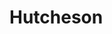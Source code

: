 
# Hutcheson
<ProjectDetails
  floatRight
  region="Reach"
  house="House Hutcheson"
  type="Castle"
  status="Completed"
  warp="/warp Hutcheson"
  projectLead="Pixeld_"
  dateStarted="2018-05-13T07:00:00+00:00"
  dateCompleted="2018-05-13T07:00:00+00:00"
/>
